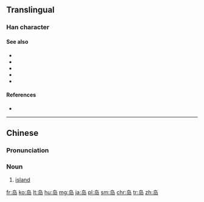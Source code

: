 {{also|島}}
==Translingual==

===Han character===
{{Han char|rn=46|rad=山|as=04|sn=7|four=|canj=心卜尸山 (PYSU)}}

====See also====
* {{l|mul|sc=Hani|島}}
* {{l|mul|sc=Hani|嶋}}
* {{l|mul|sc=Hani|嶌}}
* {{l|mul|sc=Hani|嶼}}
* {{l|mul|sc=Hani|屿}}

====References====
* {{Han ref|kx=0308.331|hdz=10764.150|uh=5C9B|ud=23707}}

----

==Chinese==
{{zh-hanzi-box|[[岛]]|[[島]]}}

===Pronunciation===
{{zh-pron
|m=dǎo
|ma=y
|c=dou2
|h=pfs=táu;gd=tau<sup>3</sup>, to<sup>3</sup> [Hailu, Siyan, Meixian]; tau<sup>3</sup>;hpy=dau3
|mn=tó
|w=2tau
|cat=n
}}

===Noun===
{{zh-noun}}

# [[island]]

{{zh-cat|Elementary}}

[[fr:岛]]
[[ko:岛]]
[[lt:岛]]
[[hu:岛]]
[[mg:岛]]
[[ja:岛]]
[[pl:岛]]
[[sm:岛]]
[[chr:岛]]
[[tr:岛]]
[[zh:岛]]